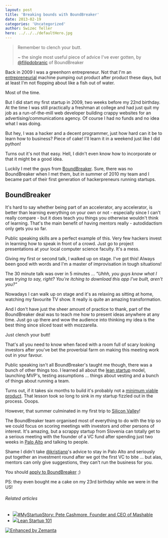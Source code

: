 ```yaml
---
layout: post
title: 'Breaking bounds with BoundBreaker'
date: 2013-02-19
categories: 'Uncategorized'
author: Swizec Teller
hero: ../../../defaultHero.jpg
---
```

> Remember to clench your butt.
>
>
>
> ~ the single most useful piece of advice I've ever gotten, by [@filipdobranic](https://twitter.com/filipdobranic) of BoundBreaker

Back in 2009 I was a greenhorn entrepreneur. Not that I'm an [entrepreneurial](http://en.wikipedia.org/wiki/Entrepreneur "Entrepreneur") machine pumping out product after product these days, but at least I'm not flopping about like a fish out of water.



Most of the time.



But I did start my first startup in 2009, two weeks before my 22nd birthday. At the time I was still practically a freshman at college and had just quit my job as a run-of-the-mill web developer building crappy websites for an advertising/communications agency. Of course I had no funds and no idea what I was doing.



But hey, I was a hacker and a decent programmer, just how hard can it be to learn how to business? Piece of cake! I'll learn it in a weekend just like I did python!



Turns out it's not that easy. Hell, I didn't even know how to incorporate or that it might be a good idea.



Luckily I met the guys from [BoundBreaker](http://www.boundbreaker.org/). Sure, there was no BoundBreaker when I met them, but in summer of 2010 my team and I became part of their first generation of hackerpreneurs running startups.

## BoundBreaker

It's hard to say whether being part of an accelerator, any accelerator, is better than learning everything on your own or not - especially since I can't really compare - but it does teach you things you otherwise wouldn't think of learning. That's the main benefit of having mentors really - autodidactism only gets you so far.



Public speaking skills are a perfect example of this. Very few hackers invest in learning how to speak in front of a crowd. Just go to project presentations at your local computer science faculty. It's a mess.



Giving my first or second talk, I walked up on stage. I've got this! Always been good with words and I'm a master of improvisation in tough situations!



The 30 minute talk was over in 5 minutes ... _"Uhhh, you guys know what I was trying to say, right? You're itching to download this app I've built, aren't you?"_



Nowadays I can walk up on stage and it's as relaxing as sitting at home, watching my favourite TV show. It really is quite an amazing transformation.



And I don't have just the sheer amount of practice to thank, part of the BoundBreaker deal was to teach me how to present ideas anywhere at any time. Just go up there and wow the audience into thinking my idea is the best thing since sliced toast with mozzarella.



Just clench your butt!



That's all you need to know when faced with a room full of scary looking investors after you've bet the proverbial farm on making this meeting work out in your favour.



Public speaking isn't all BoundBreaker's taught me though, there was a bunch of other things too. I learned all about the [lean startup](http://www.startuplessonslearned.com/2008/09/lean-startup.html "Lean Startup") model, launching MVP's, testing assumptions ... things about vesting and a bunch of things about running a team.



Turns out, if it takes six months to build it's probably not a [minimum viable product](http://en.wikipedia.org/wiki/Minimum_viable_product "Minimum viable product"). That lesson took so long to sink in my startup fizzled out in the process. Ooops.



However, that summer culminated in my first trip to [Silicon Valley](<http://maps.google.com/maps?ll=37.37,-122.04&spn=1.0,1.0&q=37.37,-122.04 (Silicon%20Valley)&t=h> "Silicon Valley")!



The BoundBreaker team organised most of everything to do with the trip so we could focus on scoring meetings with investors and other persons of interest. It's amazing, but a scrappy startup from Slovenia can totally get to a serious meeting with the founder of a VC fund after spending just two weeks in [Palo Alto](<http://maps.google.com/maps?ll=37.4291666667,-122.138055556&spn=0.1,0.1&q=37.4291666667,-122.138055556 (Palo%20Alto%2C%20California)&t=h> "Palo Alto, California") and talking to people.



Shame I didn't take [@kristjanp](https://twitter.com/kristjanp)'s advice to stay in Palo Alto and seriously put together an investment round after we got the first VC to bite ... but alas, mentors can only give suggestions, they can't run the business for you.



You should [apply to BoundBreaker](http://www.boundbreaker.org/apply/) ;)



PS: they even bought me a cake on my 23rd birthday while we were in the US!

###### Related articles

- [![](http://i.zemanta.com/noimg_103_80_80.jpg)](http://www.hiscoxusa.com/small-business-insurance/blog/2011/09/23/my-startup-story-pete-cashmore-founder-and-ceo-of-mashable/)[#MyStartupStory: Pete Cashmore, Founder and CEO of Mashable](http://www.hiscoxusa.com/small-business-insurance/blog/2011/09/23/my-startup-story-pete-cashmore-founder-and-ceo-of-mashable/)
- [![](http://i.zemanta.com/142743624_80_80.jpg)](http://www.slideshare.net/HackerChick/lean-startup-101-16313871)[Lean Startup 101](http://www.slideshare.net/HackerChick/lean-startup-101-16313871)

[![Enhanced by Zemanta](http://img.zemanta.com/zemified_e.png?x-id=56ccf3f0-0280-4951-b66c-aa7c00af80da)](http://www.zemanta.com/?px "Enhanced by Zemanta")